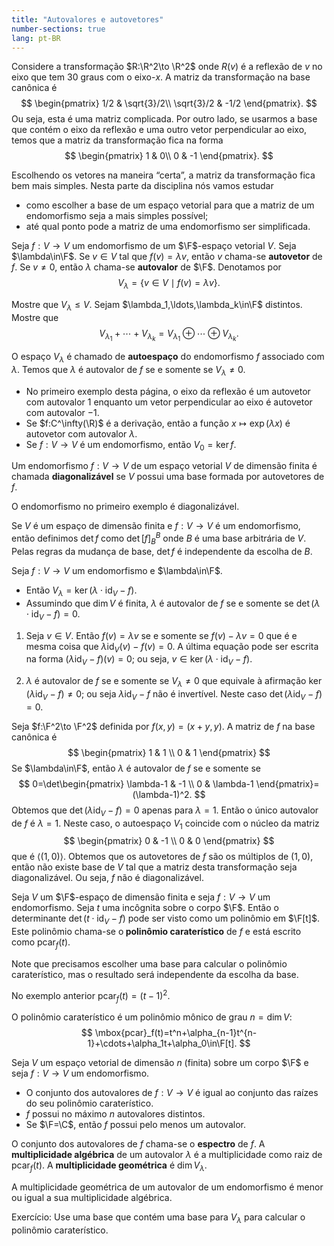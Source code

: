 ```yaml
--- 
title: "Autovalores e autovetores"
number-sections: true
lang: pt-BR
--- 
```


:::{#exm-}
Considere a transformação $R:\R^2\to \R^2$ onde $R(v)$ é a reflexão de $v$ no eixo que tem $30$ graus com o eixo-$x$. A matriz da transformação na base canônica é
$$
\begin{pmatrix} 1/2 & \sqrt{3}/2\\ \sqrt{3}/2 & -1/2 \end{pmatrix}.
$$
Ou seja, esta é uma matriz complicada. Por outro lado, se usarmos a base que contém o eixo da reflexão e uma outro vetor perpendicular ao eixo, temos que a matriz da transformação fica na forma
$$
\begin{pmatrix} 1 & 0\\ 0 & -1 \end{pmatrix}.
$$
:::

Escolhendo os vetores na maneira "certa", a matriz da transformação fica bem mais simples. Nesta parte da disciplina nós vamos estudar


 -  como escolher a base de um espaço vetorial para que a matriz de um endomorfismo seja a mais simples possível;
 -  até qual ponto pode a matriz de uma endomorfismo ser simplificada.


:::{#def-}
Seja $f:V\to V$ um endomorfismo de um $\F$-espaço vetorial $V$. Seja $\lambda\in\F$. Se $v\in V$ tal que $f(v)=\lambda v$, então $v$ chama-se <b>autovetor</b> de $f$. Se $v\neq 0$, então $\lambda$ chama-se <b>autovalor</b> de $\F$. Denotamos por
$$
V_\lambda=\{v\in V\mid f(v)=\lambda v\}.
$$
:::


:::{#exr-}
Mostre que $V_\lambda\leq V$. Sejam $\lambda_1,\ldots,\lambda_k\in\F$ distintos. Mostre que
$$
V_{\lambda_1}+\cdots+V_{\lambda_k}=V_{\lambda_1}\oplus\cdots\oplus V_{\lambda_k}.
$$
:::

O espaço $V_\lambda$ é chamado de <b>autoespaço</b> do endomorfismo $f$ associado com $\lambda$. Temos que $\lambda$ é autovalor de $f$ se e somente se $V_\lambda\neq 0$.

:::{#exm-}


 -  No primeiro exemplo desta página, o eixo da reflexão é um autovetor com autovalor $1$ enquanto um vetor perpendicular ao eixo é autovetor com autovalor $-1$.
 -  Se $f:C^\infty(\R)$ é a derivação, então a função $x\mapsto \exp(\lambda x)$ é autovetor com autovalor $\lambda$.
 -  Se $f:V\to V$ é um endomorfismo, então $V_0=\ker f$.

:::


:::{#def-}
Um endomorfismo $f:V\to V$ de um espaço vetorial $V$ de dimensão finita é chamada <b>diagonalizável</b> se $V$ possui uma base formada por autovetores de $f$.
:::

O endomorfismo no primeiro exemplo é diagonalizável.

:::{#def-}
Se $V$ é um espaço de dimensão finita e $f:V\to V$ é um endomorfismo, então definimos $\det f$ como $\det [f]^B_B$ onde $B$ é uma base arbitrária de $V$. Pelas regras da mudança de base, $\det f$ é independente da escolha de $B$.
:::


:::{#lem-}
Seja $f:V\to V$ um endomorfismo e $\lambda\in\F$.


 -  Então $V_\lambda=\ker(\lambda\cdot \mbox{id}_V-f)$.
 -  Assumindo que $\dim V$ é finita, $\lambda$ é autovalor de $f$ se e somente se $\det(\lambda\cdot \mbox{id}_V-f)=0$.

:::


:::{.proof}
1. Seja $v\in V$. Então $f(v)=\lambda v$ se e somente se $f(v)-\lambda v=0$ que é e mesma coisa que $\lambda\mbox{id}_V(v)-f(v)=0$. A última equação pode ser escrita na forma $(\lambda\mbox{id}_V-f)(v)=0$; ou seja, $v\in \ker (\lambda\cdot \mbox{id}_V-f)$.

2. $\lambda$ é autovalor de $f$ se e somente se $V_\lambda\neq 0$ que equivale à afirmação $\ker(\lambda\mbox{id}_V-f)\neq 0$; ou seja $\lambda\mbox{id}_V-f$ não é invertível. Neste caso $\det(\lambda\mbox{id}_V-f)=0$.

:::


:::{#exm-}
Seja $f:\F^2\to \F^2$ definida por $f(x,y)=(x+y,y)$. A matriz de $f$ na base canônica é
$$
\begin{pmatrix} 1 & 1 \\ 0 & 1 \end{pmatrix}
$$
Se $\lambda\in\F$, então $\lambda$ é autovalor de $f$ se e somente se
$$
0=\det\begin{pmatrix} \lambda-1 & -1 \\ 0 & \lambda-1 \end{pmatrix}=(\lambda-1)^2.
$$
Obtemos que $\det(\lambda\mbox{id}_V-f)=0$ apenas para $\lambda=1$. Então o único autovalor de $f$ é $\lambda=1$. Neste caso, o autoespaço $V_1$ coincide com o núcleo da matriz
$$
\begin{pmatrix} 0 & -1 \\ 0 & 0 \end{pmatrix}
$$
que é $\langle(1,0)\rangle$. Obtemos que os autovetores de $f$ são os múltiplos de $(1,0)$, então não existe base de $V$ tal que a matriz desta transformação seja diagonalizável. Ou seja, $f$ não é diagonalizável.
:::


:::{#def-}
Seja $V$ um $\F$-espaço de dimensão finita e seja $f:V\to V$ um endomorfismo. Seja $t$ uma incôgnita sobre o corpo $\F$. Então o determinante $\det(t\cdot \mbox{id}_V-f)$ pode ser visto como um polinômio em $\F[t]$. Este polinômio chama-se o<b> polinômio caraterístico</b> de $f$ e está escrito como $\mbox{pcar}_f(t)$.
:::

Note que precisamos escolher uma base para calcular o polinômio caraterístico, mas o resultado será independente da escolha da base.

:::{#exm-}
No exemplo anterior $\mbox{pcar}_f(t)=(t-1)^2$.
:::

O polinômio caraterístico é um polinômio mônico de grau $n=\dim V$:
$$
\mbox{pcar}_f(t)=t^n+\alpha_{n-1}t^{n-1}+\cdots+\alpha_1t+\alpha_0\in\F[t].
$$

:::{#cor-}
Seja $V$ um espaço vetorial de dimensão $n$ (finita) sobre um corpo $\F$ e seja $f:V\to V$ um endomorfismo.


 -  O conjunto dos autovalores de $f:V\to V$ é igual ao conjunto das raízes do seu polinômio caraterístico.
 -   $f$ possui no máximo $n$ autovalores distintos.
 -  Se $\F=\C$, então $f$ possui pelo menos um autovalor.

:::


:::{#def-}
O conjunto dos autovalores de $f$ chama-se o <b>espectro</b> de $f$. A <b>multiplicidade algébrica</b> de um autovalor $\lambda$ é a multiplicidade como raiz de $\mbox{pcar}_f(t)$. A <b>multiplicidade geométrica</b> é $\dim V_\lambda$.
:::


:::{#lem-}
A multiplicidade geométrica de um autovalor de um endomorfismo é menor ou igual a sua multiplicidade algébrica.
:::


:::{.proof}
Exercício: Use uma base que contém uma base para $V_\lambda$ para calcular o polinômio caraterístico.
:::

